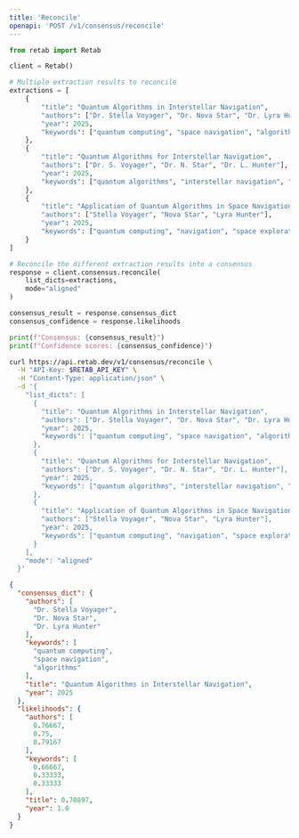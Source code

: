 ```yaml
---
title: 'Reconcile'
openapi: 'POST /v1/consensus/reconcile'
---
```




<RequestExample>

```python python
from retab import Retab

client = Retab()

# Multiple extraction results to reconcile
extractions = [
    {
        "title": "Quantum Algorithms in Interstellar Navigation",
        "authors": ["Dr. Stella Voyager", "Dr. Nova Star", "Dr. Lyra Hunter"],
        "year": 2025,
        "keywords": ["quantum computing", "space navigation", "algorithms"]
    },
    {
        "title": "Quantum Algorithms for Interstellar Navigation",
        "authors": ["Dr. S. Voyager", "Dr. N. Star", "Dr. L. Hunter"],
        "year": 2025,
        "keywords": ["quantum algorithms", "interstellar navigation", "space travel"]
    },
    {
        "title": "Application of Quantum Algorithms in Space Navigation",
        "authors": ["Stella Voyager", "Nova Star", "Lyra Hunter"],
        "year": 2025,
        "keywords": ["quantum computing", "navigation", "space exploration"]
    }
]

# Reconcile the different extraction results into a consensus
response = client.consensus.reconcile(
    list_dicts=extractions,
    mode="aligned"
)

consensus_result = response.consensus_dict
consensus_confidence = response.likelihoods

print(f"Consensus: {consensus_result}")
print(f"Confidence scores: {consensus_confidence}")
```


```bash curl
curl https://api.retab.dev/v1/consensus/reconcile \
  -H "API-Key: $RETAB_API_KEY" \
  -H "Content-Type: application/json" \
  -d '{
    "list_dicts": [
      {
        "title": "Quantum Algorithms in Interstellar Navigation",
        "authors": ["Dr. Stella Voyager", "Dr. Nova Star", "Dr. Lyra Hunter"],
        "year": 2025,
        "keywords": ["quantum computing", "space navigation", "algorithms"]
      },
      {
        "title": "Quantum Algorithms for Interstellar Navigation",
        "authors": ["Dr. S. Voyager", "Dr. N. Star", "Dr. L. Hunter"],
        "year": 2025,
        "keywords": ["quantum algorithms", "interstellar navigation", "space travel"]
      },
      {
        "title": "Application of Quantum Algorithms in Space Navigation",
        "authors": ["Stella Voyager", "Nova Star", "Lyra Hunter"],
        "year": 2025,
        "keywords": ["quantum computing", "navigation", "space exploration"]
      }
    ],
    "mode": "aligned"
  }'
```

</RequestExample>


<ResponseExample>

```json 200
{
  "consensus_dict": {
    "authors": [
      "Dr. Stella Voyager",
      "Dr. Nova Star",
      "Dr. Lyra Hunter"
    ],
    "keywords": [
      "quantum computing",
      "space navigation",
      "algorithms"
    ],
    "title": "Quantum Algorithms in Interstellar Navigation",
    "year": 2025
  },
  "likelihoods": {
    "authors": [
      0.76667,
      0.75,
      0.79167
    ],
    "keywords": [
      0.66667,
      0.33333,
      0.33333
    ],
    "title": 0.70897,
    "year": 1.0
  }
}
```

</ResponseExample>

